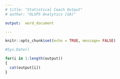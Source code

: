 ```yaml
---
# title: "Statistical Coach Output"
# author: "OLSPS Analytics (SA)"

output:  word_document

---
```



```r
knitr::opts_chunk$set(echo = TRUE, message= FALSE)

```

```r
#Sys.Date()
```

```r
for(i in 1:length(output))
{
  cat(output[i])
}

```



